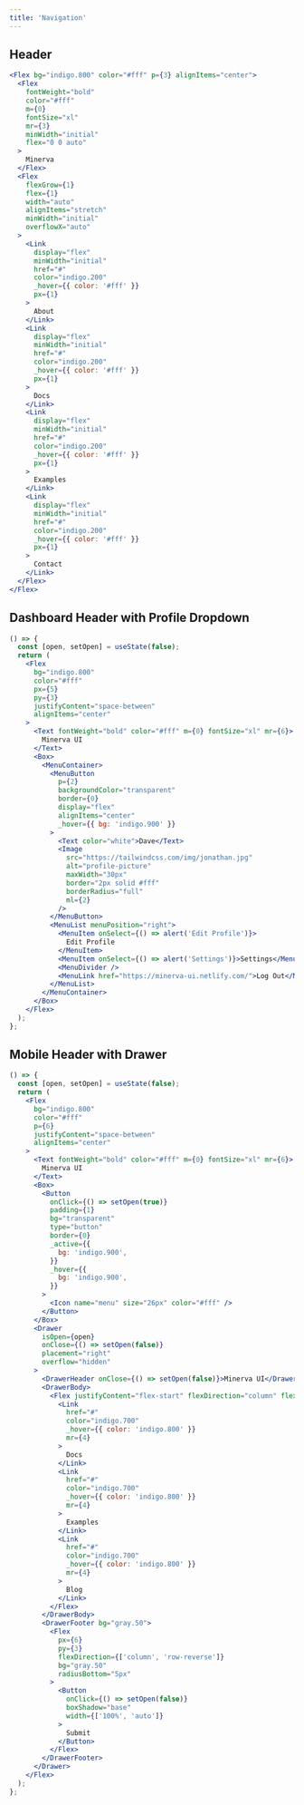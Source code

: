 ```yaml
---
title: 'Navigation'
---
```


## Header

```jsx live
<Flex bg="indigo.800" color="#fff" p={3} alignItems="center">
  <Flex
    fontWeight="bold"
    color="#fff"
    m={0}
    fontSize="xl"
    mr={3}
    minWidth="initial"
    flex="0 0 auto"
  >
    Minerva
  </Flex>
  <Flex
    flexGrow={1}
    flex={1}
    width="auto"
    alignItems="stretch"
    minWidth="initial"
    overflowX="auto"
  >
    <Link
      display="flex"
      minWidth="initial"
      href="#"
      color="indigo.200"
      _hover={{ color: '#fff' }}
      px={1}
    >
      About
    </Link>
    <Link
      display="flex"
      minWidth="initial"
      href="#"
      color="indigo.200"
      _hover={{ color: '#fff' }}
      px={1}
    >
      Docs
    </Link>
    <Link
      display="flex"
      minWidth="initial"
      href="#"
      color="indigo.200"
      _hover={{ color: '#fff' }}
      px={1}
    >
      Examples
    </Link>
    <Link
      display="flex"
      minWidth="initial"
      href="#"
      color="indigo.200"
      _hover={{ color: '#fff' }}
      px={1}
    >
      Contact
    </Link>
  </Flex>
</Flex>
```

## Dashboard Header with Profile Dropdown

```jsx live
() => {
  const [open, setOpen] = useState(false);
  return (
    <Flex
      bg="indigo.800"
      color="#fff"
      px={5}
      py={3}
      justifyContent="space-between"
      alignItems="center"
    >
      <Text fontWeight="bold" color="#fff" m={0} fontSize="xl" mr={6}>
        Minerva UI
      </Text>
      <Box>
        <MenuContainer>
          <MenuButton
            p={2}
            backgroundColor="transparent"
            border={0}
            display="flex"
            alignItems="center"
            _hover={{ bg: 'indigo.900' }}
          >
            <Text color="white">Dave</Text>
            <Image
              src="https://tailwindcss.com/img/jonathan.jpg"
              alt="profile-picture"
              maxWidth="30px"
              border="2px solid #fff"
              borderRadius="full"
              ml={2}
            />
          </MenuButton>
          <MenuList menuPosition="right">
            <MenuItem onSelect={() => alert('Edit Profile')}>
              Edit Profile
            </MenuItem>
            <MenuItem onSelect={() => alert('Settings')}>Settings</MenuItem>
            <MenuDivider />
            <MenuLink href="https://minerva-ui.netlify.com/">Log Out</MenuLink>
          </MenuList>
        </MenuContainer>
      </Box>
    </Flex>
  );
};
```

## Mobile Header with Drawer

```jsx live
() => {
  const [open, setOpen] = useState(false);
  return (
    <Flex
      bg="indigo.800"
      color="#fff"
      p={6}
      justifyContent="space-between"
      alignItems="center"
    >
      <Text fontWeight="bold" color="#fff" m={0} fontSize="xl" mr={6}>
        Minerva UI
      </Text>
      <Box>
        <Button
          onClick={() => setOpen(true)}
          padding={1}
          bg="transparent"
          type="button"
          border={0}
          _active={{
            bg: 'indigo.900',
          }}
          _hover={{
            bg: 'indigo.900',
          }}
        >
          <Icon name="menu" size="26px" color="#fff" />
        </Button>
      </Box>
      <Drawer
        isOpen={open}
        onClose={() => setOpen(false)}
        placement="right"
        overflow="hidden"
      >
        <DrawerHeader onClose={() => setOpen(false)}>Minerva UI</DrawerHeader>
        <DrawerBody>
          <Flex justifyContent="flex-start" flexDirection="column" flexGrow={1}>
            <Link
              href="#"
              color="indigo.700"
              _hover={{ color: 'indigo.800' }}
              mr={4}
            >
              Docs
            </Link>
            <Link
              href="#"
              color="indigo.700"
              _hover={{ color: 'indigo.800' }}
              mr={4}
            >
              Examples
            </Link>
            <Link
              href="#"
              color="indigo.700"
              _hover={{ color: 'indigo.800' }}
              mr={4}
            >
              Blog
            </Link>
          </Flex>
        </DrawerBody>
        <DrawerFooter bg="gray.50">
          <Flex
            px={6}
            py={3}
            flexDirection={['column', 'row-reverse']}
            bg="gray.50"
            radiusBottom="5px"
          >
            <Button
              onClick={() => setOpen(false)}
              boxShadow="base"
              width={['100%', 'auto']}
            >
              Submit
            </Button>
          </Flex>
        </DrawerFooter>
      </Drawer>
    </Flex>
  );
};
```
